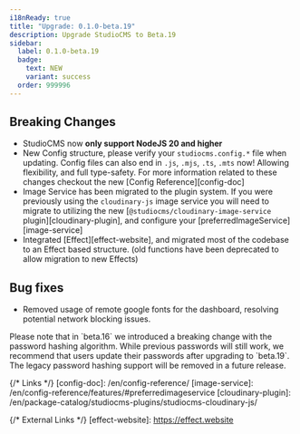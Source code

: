 ```yaml
---
i18nReady: true
title: "Upgrade: 0.1.0-beta.19"
description: Upgrade StudioCMS to Beta.19
sidebar:
  label: 0.1.0-beta.19
  badge:
    text: NEW
    variant: success
  order: 999996
---
```



<QuickUpdate />

## Breaking Changes

- StudioCMS now **only support NodeJS 20 and higher**
- New Config structure, please verify your `studiocms.config.*` file when updating. Config files can also end in `.js`, `.mjs`, `.ts`, `.mts` now! Allowing flexibility, and full type-safety.
   <ReadMore>For more information related to these changes checkout the new [Config Reference][config-doc]</ReadMore>
- Image Service has been migrated to the plugin system. If you were previously using the `cloudinary-js` image service you will need to migrate to utilizing the new [`@studiocms/cloudinary-image-service` plugin][cloudinary-plugin], and configure your [preferredImageService][image-service]
- Integrated [Effect][effect-website], and migrated most of the codebase to an Effect based structure. (old functions have been deprecated to allow migration to new Effects)

## Bug fixes

- Removed usage of remote google fonts for the dashboard, resolving potential network blocking issues.

<Aside title="Note">
Please note that in `beta.16` we introduced a breaking change with the password hashing algorithm. While previous passwords will still work, we recommend that users update their passwords after upgrading to `beta.19`. The legacy password hashing support will be removed in a future release.
</Aside>

{/* Links */}
[config-doc]: /en/config-reference/
[image-service]: /en/config-reference/features/#preferredimageservice
[cloudinary-plugin]: /en/package-catalog/studiocms-plugins/studiocms-cloudinary-js/

{/* External Links */}
[effect-website]: https://effect.website